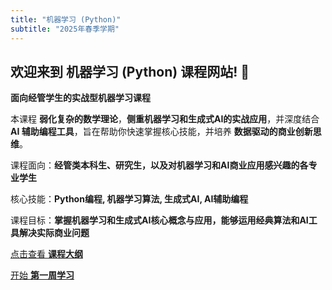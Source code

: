 ```yaml
---
title: "机器学习 (Python)"
subtitle: "2025年春季学期"
---
```


::: {.hero-banner}
# 欢迎来到 **机器学习 (Python)** 课程网站! 👋

**面向经管学生的实战型机器学习课程**

本课程 **弱化复杂的数学理论**，**侧重机器学习和生成式AI的实战应用**，并深度结合 **AI 辅助编程工具**，旨在帮助你快速掌握核心技能，并培养 **数据驱动的商业创新思维**。

课程面向：**经管类本科生、研究生，以及对机器学习和AI商业应用感兴趣的各专业学生**

核心技能：**Python编程, 机器学习算法, 生成式AI,  AI辅助编程**

课程目标：**掌握机器学习和生成式AI核心概念与应用，能够运用经典算法和AI工具解决实际商业问题**

[点击查看 **课程大纲**](syllabus.qmd){.btn .btn-primary .btn-lg}

[开始 **第一周学习**](week1.qmd){.btn .btn-secondary .btn-lg}

:::